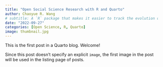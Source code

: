```yaml
---
title: "Open Social Science Research with R and Quarto"
author: Chaoyue R. Wang
# subtitle: A `R` package that makes it easier to track the evolution of public opinion in cumulative American National Election Studies for both individual questions and their connections.
date: "2022-09-27"
categories: [Open Science, R, Quarto]
image: thumbnail.jpg
---
```


This is the first post in a Quarto blog. Welcome!

Since this post doesn't specify an explicit `image`, the first image in the post will be used in the listing page of posts.
